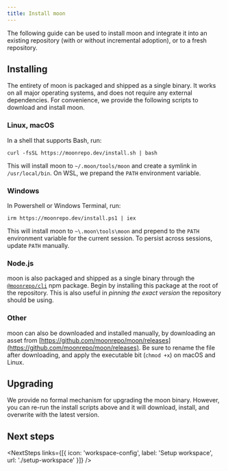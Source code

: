 ```yaml
---
title: Install moon
---
```



<HeaderLabel text="2 min" />

The following guide can be used to install moon and integrate it into an existing repository (with
or without incremental adoption), or to a fresh repository.

## Installing

The entirety of moon is packaged and shipped as a single binary. It works on all major operating
systems, and does not require any external dependencies. For convenience, we provide the following
scripts to download and install moon.

### Linux, macOS

In a shell that supports Bash, run:

```
curl -fsSL https://moonrepo.dev/install.sh | bash
```

This will install moon to `~/.moon/tools/moon` and create a symlink in `/usr/local/bin`. On WSL, we
prepand the `PATH` environment variable.

### Windows

In Powershell or Windows Terminal, run:

```
irm https://moonrepo.dev/install.ps1 | iex
```

This will install moon to `~\.moon\tools\moon` and prepend to the `PATH` environment variable for
the current session. To persist across sessions, update `PATH` manually.

### Node.js

moon is also packaged and shipped as a single binary through the
[`@moonrepo/cli`](https://www.npmjs.com/package/@moonrepo/cli) npm package. Begin by installing this
package at the root of the repository. This is also useful in _pinning the exact version_ the
repository should be using.

<AddDepsTabs dep="@moonrepo/cli" dev />

### Other

moon can also be downloaded and installed manually, by downloading an asset from
[https://github.com/moonrepo/moon/releases](https://github.com/moonrepo/moon/releases). Be sure to
rename the file after downloading, and apply the executable bit (`chmod +x`) on macOS and Linux.

## Upgrading

We provide no formal mechanism for upgrading the moon binary. However, you can re-run the install
scripts above and it will download, install, and overwrite with the latest version.

## Next steps

<NextSteps
  links={[{ icon: 'workspace-config', label: 'Setup workspace', url: './setup-workspace' }]}
/>
